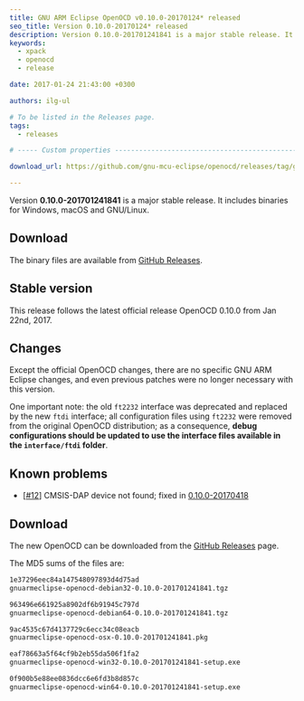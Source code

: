 ```yaml
---
title: GNU ARM Eclipse OpenOCD v0.10.0-20170124* released
seo_title: Version 0.10.0-20170124* released
description: Version 0.10.0-201701241841 is a major stable release. It includes binaries for Windows of GNU ARM Eclipse OpenOCD.
keywords:
  - xpack
  - openocd
  - release

date: 2017-01-24 21:43:00 +0300

authors: ilg-ul

# To be listed in the Releases page.
tags:
  - releases

# ----- Custom properties -----------------------------------------------------

download_url: https://github.com/gnu-mcu-eclipse/openocd/releases/tag/gae-0.10.0-20170124/

---
```



Version **0.10.0-201701241841** is a major stable release. It includes binaries for Windows, macOS and GNU/Linux.

<!-- truncate -->

<PageMetadata title={frontMatter.seo_title} />

## Download

The binary files are available from <a href={frontMatter.download_url}>GitHub Releases</a>.

## Stable version

This release follows the latest official release OpenOCD 0.10.0 from Jan 22nd, 2017.

## Changes

Except the official OpenOCD changes, there are no specific GNU ARM Eclipse changes, and even previous patches were no longer necessary with this version.

One important note: the old `ft2232` interface was deprecated and replaced by the new `ftdi` interface; all configuration files using `ft2232` were removed from the original OpenOCD distribution; as a consequence, **debug configurations should be updated to use the interface files available in the `interface/ftdi` folder**.

## Known problems

* [[#12](https://github.com/gnu-mcu-eclipse/openocd/issues/12)] CMSIS-DAP device not found; fixed in [0.10.0-20170418](/blog/2017/04/18/openocd-v0-10-0-20170418-released/)

## Download

The new OpenOCD can be downloaded from the <a href={frontMatter.download_url}>GitHub Releases</a> page.

The MD5 sums of the files are:

```txt
1e37296eec84a147548097893d4d75ad
gnuarmeclipse-openocd-debian32-0.10.0-201701241841.tgz

963496e661925a8902df6b91945c797d
gnuarmeclipse-openocd-debian64-0.10.0-201701241841.tgz

9ac4535c67d4137729c6ecc34c08eacb
gnuarmeclipse-openocd-osx-0.10.0-201701241841.pkg

eaf78663a5f64cf9b2eb55da506f1fa2
gnuarmeclipse-openocd-win32-0.10.0-201701241841-setup.exe

0f900b5e88ee0836dcc6e6fd3b8d857c
gnuarmeclipse-openocd-win64-0.10.0-201701241841-setup.exe
```
